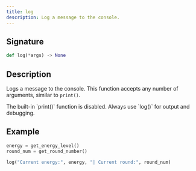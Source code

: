 ```yaml
---
title: log
description: Log a message to the console.
---
```


## Signature

```py
def log(*args) -> None
```

## Description

Logs a message to the console.
This function accepts any number of arguments, similar to `print()`.

<Callout title="Note" type="info">
  The built-in `print()` function is disabled. Always use `log()` for output and
  debugging.
</Callout>

## Example

```py
energy = get_energy_level()
round_num = get_round_number()

log("Current energy:", energy, "| Current round:", round_num)
```
